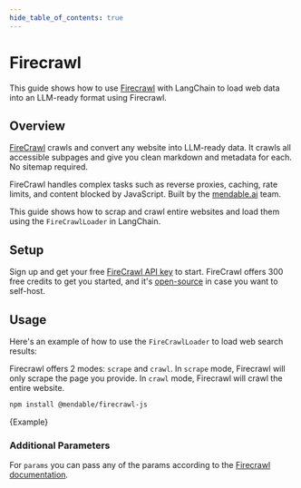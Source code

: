 ```yaml
---
hide_table_of_contents: true
---
```


# Firecrawl

This guide shows how to use [Firecrawl](https://firecrawl.dev) with LangChain to load web data into an LLM-ready format using Firecrawl.

## Overview

[FireCrawl](https://firecrawl.dev) crawls and convert any website into LLM-ready data. It crawls all accessible subpages and give you clean markdown and metadata for each. No sitemap required.

FireCrawl handles complex tasks such as reverse proxies, caching, rate limits, and content blocked by JavaScript. Built by the [mendable.ai](https://mendable.ai) team.

This guide shows how to scrap and crawl entire websites and load them using the `FireCrawlLoader` in LangChain.

## Setup

Sign up and get your free [FireCrawl API key](https://firecrawl.dev) to start. FireCrawl offers 300 free credits to get you started, and it's [open-source](https://github.com/mendableai/firecrawl) in case you want to self-host.

## Usage

Here's an example of how to use the `FireCrawlLoader` to load web search results:

Firecrawl offers 2 modes: `scrape` and `crawl`. In `scrape` mode, Firecrawl will only scrape the page you provide. In `crawl` mode, Firecrawl will crawl the entire website.


```bash npm2yarn
npm install @mendable/firecrawl-js
```

<CodeBlock language="typescript">{Example}</CodeBlock>

### Additional Parameters

For `params` you can pass any of the params according to the [Firecrawl documentation](https://docs.firecrawl.dev).
